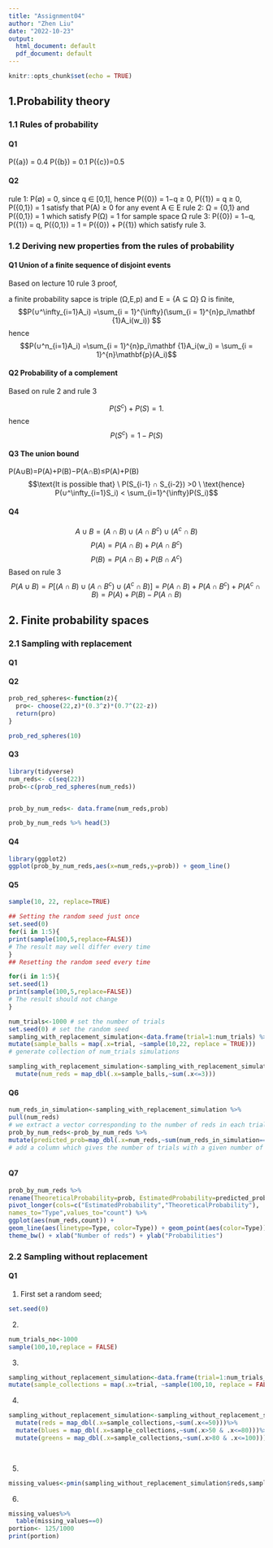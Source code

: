 ```yaml
---
title: "Assignment04"
author: "Zhen Liu"
date: "2022-10-23"
output:
  html_document: default
  pdf_document: default
---
```


```r
knitr::opts_chunk$set(echo = TRUE)
```

## 1.Probability theory 

### 1.1 Rules of probability 

#### Q1
P({a}) = 0.4
P({b}) = 0.1
P({c})=0.5

#### Q2 

rule 1: P(∅) = 0, since q ∈ [0,1], hence P({0}) = 1−q ≥ 0, P({1}) = q ≥ 0, P({0,1}) = 1 satisfy that P(A) ≥ 0 for any event A ∈ E
rule 2: Ω = {0,1} and P({0,1}) = 1 which satisfy P(Ω) = 1 for sample space Ω
rule 3: P({0}) = 1−q, P({1}) = q, P({0,1}) = 1 = P({0}) + P({1}) which satisfy rule 3.

### 1.2 Deriving new properties from the rules of probability

#### Q1 Union of a finite sequence of disjoint events

Based on lecture 10 rule 3 proof,

a finite probability sapce is triple (Ω,E,p) and E = {A ⊆ Ω}
Ω is finite, $$P(∪^\infty_{i=1}A_i) =\sum_{i = 1}^{\infty}(\sum_{i = 1}^{n}p_i\mathbf {1}A_i(w_i)) $$
hence $$P(∪^n_{i=1}A_i) =\sum_{i = 1}^{n}p_i\mathbf {1}A_i(w_i) =  \sum_{i = 1}^{n}\mathbf{p}(A_i)$$

#### Q2 Probability of a complement 

Based on rule 2 and rule 3

$$P(S^c) + P(S)= 1.$$ hence $$P(S^c) = 1 - P(S)$$

#### Q3 The union bound 

P(A∪B)=P(A)+P(B)−P(A∩B)≤P(A)+P(B)
$$\text{It is possible that} \ P(S_{i-1} ∩ S_{i-2}) >0 \ \text{hence} P(∪^\infty_{i=1}S_i) < \sum_{i=1}^{\infty}P(S_i)$$

#### Q4

$$A∪B = (A ∩ B) ∪ (A∩ B^c) ∪ (A^c∩ B)$$
$$P(A)= P(A ∩ B)+P(A∩ B^c)$$
$$P(B)= P(A ∩ B)+P(B∩ A^c)$$
Based on rule 3 
$$P(A ∪ B) = P[(A ∩ B) ∪ (A∩ B^c) ∪ (A^c∩ B)]=
P(A ∩ B) + P(A∩ B^c) + P(A^c∩ B) = P(A) + P(B) - P(A ∩ B)$$

## 2. Finite probability spaces

### 2.1 Sampling with replacement

#### Q1

\begin{equation} 
 P(A_{z,22})=\binom{22}{z}*(0.3)^z*(0.7)^{22-z}


\end{equation}

#### Q2

```r

prob_red_spheres<-function(z){
  pro<- choose(22,z)*(0.3^z)*(0.7^(22-z))
  return(pro)
}

```
```r
prob_red_spheres(10)

```


#### Q3 

```r
library(tidyverse)
num_reds<- c(seq(22))
prob<-c(prob_red_spheres(num_reds))


prob_by_num_reds<- data.frame(num_reds,prob)

prob_by_num_reds %>% head(3)
```
#### Q4

```r
library(ggplot2)
ggplot(prob_by_num_reds,aes(x=num_reds,y=prob)) + geom_line()
```

#### Q5

```r
sample(10, 22, replace=TRUE)
```
```r
## Setting the random seed just once
set.seed(0)
for(i in 1:5){
print(sample(100,5,replace=FALSE))
# The result may well differ every time
}
## Resetting the random seed every time
```

```r
for(i in 1:5){
set.seed(1)
print(sample(100,5,replace=FALSE))
# The result should not change
}
```
```r

num_trials<-1000 # set the number of trials
set.seed(0) # set the random seed
sampling_with_replacement_simulation<-data.frame(trial=1:num_trials) %>%
mutate(sample_balls = map(.x=trial, ~sample(10,22, replace = TRUE)))
# generate collection of num_trials simulations

```

```r
sampling_with_replacement_simulation<-sampling_with_replacement_simulation%>%
  mutate(num_reds = map_dbl(.x=sample_balls,~sum(.x<=3)))

```

#### Q6


```r

num_reds_in_simulation<-sampling_with_replacement_simulation %>%
pull(num_reds)
# we extract a vector corresponding to the number of reds in each trial
prob_by_num_reds<-prob_by_num_reds %>%
mutate(predicted_prob=map_dbl(.x=num_reds,~sum(num_reds_in_simulation==.x))/num_trials)
# add a column which gives the number of trials with a given number of reds



```
#### Q7

```r
prob_by_num_reds %>%
rename(TheoreticalProbability=prob, EstimatedProbability=predicted_prob) %>%
pivot_longer(cols=c("EstimatedProbability","TheoreticalProbability"),
names_to="Type",values_to="count") %>%
ggplot(aes(num_reds,count)) +
geom_line(aes(linetype=Type, color=Type)) + geom_point(aes(color=Type)) +scale_linetype_manual(values = c("solid", "dashed"))+
theme_bw() + xlab("Number of reds") + ylab("Probabilities")


```

### 2.2 Sampling without replacement

#### Q1

1. First set a random seed;
```r
set.seed(0)


```
2. 
```r
num_trials_no<-1000
sample(100,10,replace = FALSE)
```

3. 
```r

sampling_without_replacement_simulation<-data.frame(trial=1:num_trials_no) %>%
mutate(sample_collections = map(.x=trial, ~sample(100,10, replace = FALSE)))

```
4. 
```r
sampling_without_replacement_simulation<-sampling_without_replacement_simulation%>%
  mutate(reds = map_dbl(.x=sample_collections,~sum(.x<=50)))%>%
  mutate(blues = map_dbl(.x=sample_collections,~sum(.x>50 & .x<=80)))%>%
  mutate(greens = map_dbl(.x=sample_collections,~sum(.x>80 & .x<=100)))

  

```

5. 
```r
missing_values<-pmin(sampling_without_replacement_simulation$reds,sampling_without_replacement_simulation$blues,sampling_without_replacement_simulation$greens)
```
6.
```r
missing_values%>%
  table(missing_values==0)
portion<- 125/1000
print(portion)
```




